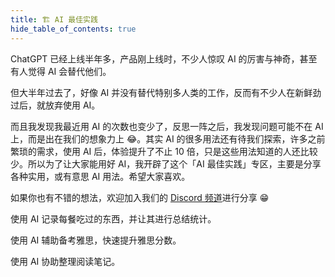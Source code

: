 ```yaml
---
title: 🏗️ AI 最佳实践
hide_table_of_contents: true
---
```



<head>
  <title>AI 的使用最佳实践</title>
  <meta
    name="description"
    content="Ionic Framework comes stock with a number of high-level UI components, including cards, lists, and tabs to quickly and easily build your app's user interface."
  />
</head>

ChatGPT 已经上线半年多，产品刚上线时，不少人惊叹 AI 的厉害与神奇，甚至有人觉得 AI 会替代他们。

但大半年过去了，好像 AI 并没有替代特别多人类的工作，反而有不少人在新鲜劲过后，就放弃使用 AI。

而且我发现我最近用 AI 的次数也变少了，反思一阵之后，我发现问题可能不在 AI 上，而是出在我们的想象力上 😂。其实 AI 的很多用法还有待我们探索，许多之前繁琐的需求，使用 AI 后，体验提升了不止 10 倍，只是这些用法知道的人还比较少。所以为了让大家能用好 AI，我开辟了这个「AI 最佳实践」专区，主要是分享各种实用，或有意思 AI 用法。希望大家喜欢。

如果你也有不错的想法，欢迎加入我们的 [Discord 频道](https://discord.gg/B7Z7wjuUPg)进行分享 😁

<intro-end />

<DocsCards>
  <DocsCard
    header="🧮 使用 AI 记录每日热量摄入"
    href="best-practice/well-being/record-calories"
    img="/static/img/record-calories.png"
  >
    <p>使用 AI 记录每餐吃过的东西，并让其进行总结统计。</p>
  </DocsCard>
  <DocsCard
    header="使用 AI 备考雅思考试（撰写中）"
    href="best-practice/learning/learning-IELTS"
    img="/static/img/IELTS-exam.png"
  >
    <p>使用 AI 辅助备考雅思，快速提升雅思分数。</p>
  </DocsCard>
  <DocsCard
    header="使用 AI 记录与总结读书笔记（撰写中）"
    href="best-practice/learning/reading-notes"
    img="/static/img/reading-note.png"
  >
    <p>使用 AI 协助整理阅读笔记。</p>
  </DocsCard>
</DocsCards>

